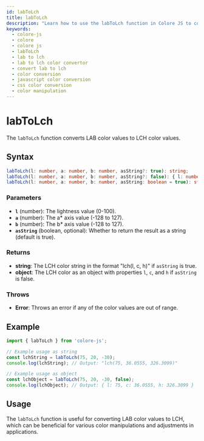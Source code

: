 ```yaml
---
id: labToLch
title: labToLch
description: "Learn how to use the labToLch function in Colore JS to convert LAB color values to LCH format. This guide covers the syntax, parameters, examples, and practical applications for accurate color conversion in your projects."
keywords:
  - colore-js
  - colore
  - colore js
  - labToLch
  - lab to lch
  - lab to lch color convertor
  - convert lab to lch
  - color conversion
  - javascript color conversion
  - css color conversion
  - color manipulation
---
```



<StructuredData />

# labToLch

The `labToLch` function converts LAB color values to LCH color values.

## Syntax

```typescript
labToLch(l: number, a: number, b: number, asString?: true): string;
labToLch(l: number, a: number, b: number, asString?: false): { l: number; c: number; h: number };
labToLch(l: number, a: number, b: number, asString: boolean = true): string | { l: number; c: number; h: number };
```

### Parameters

- **`l`** (number): The lightness value (0-100).
- **`a`** (number): The a* axis value (-128 to 127).
- **`b`** (number): The b* axis value (-128 to 127).
- **`asString`** (boolean, optional): Whether to return the result as a string (default is true).

### Returns

- **string**: The LCH color string in the format "lch(l, c, h)" if `asString` is true.
- **object**: The LCH color as an object with properties `l`, `c`, and `h` if `asString` is false.

### Throws

- **Error**: Throws an error if any of the color values are out of range.

## Example

```typescript
import { labToLch } from 'colore-js';

// Example usage as string
const lchString = labToLch(75, 20, -30);
console.log(lchString); // Output: "lch(75, 36.0555, 326.3099)"

// Example usage as object
const lchObject = labToLch(75, 20, -30, false);
console.log(lchObject); // Output: { l: 75, c: 36.0555, h: 326.3099 }
```

## Usage

The `labToLch` function is useful for converting LAB color values to LCH, which can be beneficial for various color manipulations and adjustments in applications.
